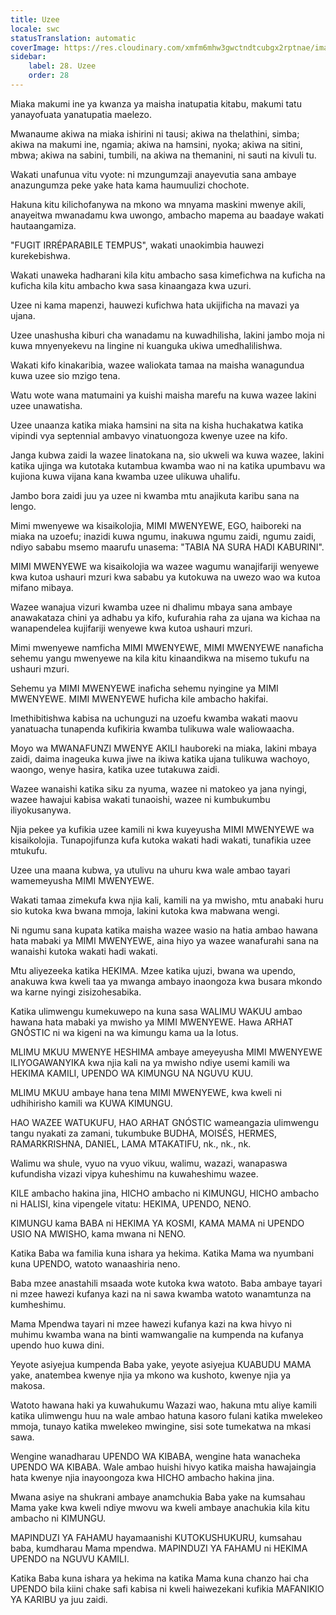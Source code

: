 ```yaml
---
title: Uzee
locale: swc
statusTranslation: automatic
coverImage: https://res.cloudinary.com/xmfm6mhw3gwctndtcubgx2rptnae/image/upload/v1740337243/small_cover_educacion_fundamental_a051170f1c.webp
sidebar:
    label: 28. Uzee
    order: 28
---
```

Miaka makumi ine ya kwanza ya maisha inatupatia kitabu, makumi tatu yanayofuata yanatupatia maelezo.

Mwanaume akiwa na miaka ishirini ni tausi; akiwa na thelathini, simba; akiwa na makumi ine, ngamia; akiwa na hamsini, nyoka; akiwa na sitini, mbwa; akiwa na sabini, tumbili, na akiwa na themanini, ni sauti na kivuli tu.

Wakati unafunua vitu vyote: ni mzungumzaji anayevutia sana ambaye anazungumza peke yake hata kama haumuulizi chochote.

Hakuna kitu kilichofanywa na mkono wa mnyama maskini mwenye akili, anayeitwa mwanadamu kwa uwongo, ambacho mapema au baadaye wakati hautaangamiza.

"FUGIT IRRÉPARABILE TEMPUS", wakati unaokimbia hauwezi kurekebishwa.

Wakati unaweka hadharani kila kitu ambacho sasa kimefichwa na kuficha na kuficha kila kitu ambacho kwa sasa kinaangaza kwa uzuri.

Uzee ni kama mapenzi, hauwezi kufichwa hata ukijificha na mavazi ya ujana.

Uzee unashusha kiburi cha wanadamu na kuwadhilisha, lakini jambo moja ni kuwa mnyenyekevu na lingine ni kuanguka ukiwa umedhalilishwa.

Wakati kifo kinakaribia, wazee waliokata tamaa na maisha wanagundua kuwa uzee sio mzigo tena.

Watu wote wana matumaini ya kuishi maisha marefu na kuwa wazee lakini uzee unawatisha.

Uzee unaanza katika miaka hamsini na sita na kisha huchakatwa katika vipindi vya septennial ambavyo vinatuongoza kwenye uzee na kifo.

Janga kubwa zaidi la wazee linatokana na, sio ukweli wa kuwa wazee, lakini katika ujinga wa kutotaka kutambua kwamba wao ni na katika upumbavu wa kujiona kuwa vijana kana kwamba uzee ulikuwa uhalifu.

Jambo bora zaidi juu ya uzee ni kwamba mtu anajikuta karibu sana na lengo.

Mimi mwenyewe wa kisaikolojia, MIMI MWENYEWE, EGO, haiboreki na miaka na uzoefu; inazidi kuwa ngumu, inakuwa ngumu zaidi, ngumu zaidi, ndiyo sababu msemo maarufu unasema: "TABIA NA SURA HADI KABURINI".

MIMI MWENYEWE wa kisaikolojia wa wazee wagumu wanajifariji wenyewe kwa kutoa ushauri mzuri kwa sababu ya kutokuwa na uwezo wao wa kutoa mifano mibaya.

Wazee wanajua vizuri kwamba uzee ni dhalimu mbaya sana ambaye anawakataza chini ya adhabu ya kifo, kufurahia raha za ujana wa kichaa na wanapendelea kujifariji wenyewe kwa kutoa ushauri mzuri.

Mimi mwenyewe namficha MIMI MWENYEWE, MIMI MWENYEWE nanaficha sehemu yangu mwenyewe na kila kitu kinaandikwa na misemo tukufu na ushauri mzuri.

Sehemu ya MIMI MWENYEWE inaficha sehemu nyingine ya MIMI MWENYEWE. MIMI MWENYEWE huficha kile ambacho hakifai.

Imethibitishwa kabisa na uchunguzi na uzoefu kwamba wakati maovu yanatuacha tunapenda kufikiria kwamba tulikuwa wale waliowaacha.

Moyo wa MWANAFUNZI MWENYE AKILI hauboreki na miaka, lakini mbaya zaidi, daima inageuka kuwa jiwe na ikiwa katika ujana tulikuwa wachoyo, waongo, wenye hasira, katika uzee tutakuwa zaidi.

Wazee wanaishi katika siku za nyuma, wazee ni matokeo ya jana nyingi, wazee hawajui kabisa wakati tunaoishi, wazee ni kumbukumbu iliyokusanywa.

Njia pekee ya kufikia uzee kamili ni kwa kuyeyusha MIMI MWENYEWE wa kisaikolojia. Tunapojifunza kufa kutoka wakati hadi wakati, tunafikia uzee mtukufu.

Uzee una maana kubwa, ya utulivu na uhuru kwa wale ambao tayari wamemeyusha MIMI MWENYEWE.

Wakati tamaa zimekufa kwa njia kali, kamili na ya mwisho, mtu anabaki huru sio kutoka kwa bwana mmoja, lakini kutoka kwa mabwana wengi.

Ni ngumu sana kupata katika maisha wazee wasio na hatia ambao hawana hata mabaki ya MIMI MWENYEWE, aina hiyo ya wazee wanafurahi sana na wanaishi kutoka wakati hadi wakati.

Mtu aliyezeeka katika HEKIMA. Mzee katika ujuzi, bwana wa upendo, anakuwa kwa kweli taa ya mwanga ambayo inaongoza kwa busara mkondo wa karne nyingi zisizohesabika.

Katika ulimwengu kumekuwepo na kuna sasa WALIMU WAKUU ambao hawana hata mabaki ya mwisho ya MIMI MWENYEWE. Hawa ARHAT GNÓSTIC ni wa kigeni na wa kimungu kama ua la lotus.

MLIMU MKUU MWENYE HESHIMA ambaye ameyeyusha MIMI MWENYEWE ILIYOGAWANYIKA kwa njia kali na ya mwisho ndiye usemi kamili wa HEKIMA KAMILI, UPENDO WA KIMUNGU NA NGUVU KUU.

MLIMU MKUU ambaye hana tena MIMI MWENYEWE, kwa kweli ni udhihirisho kamili wa KUWA KIMUNGU.

HAO WAZEE WATUKUFU, HAO ARHAT GNÓSTIC wameangazia ulimwengu tangu nyakati za zamani, tukumbuke BUDHA, MOISÉS, HERMES, RAMARKRISHNA, DANIEL, LAMA MTAKATIFU, nk., nk., nk.

Walimu wa shule, vyuo na vyuo vikuu, walimu, wazazi, wanapaswa kufundisha vizazi vipya kuheshimu na kuwaheshimu wazee.

KILE ambacho hakina jina, HICHO ambacho ni KIMUNGU, HICHO ambacho ni HALISI, kina vipengele vitatu: HEKIMA, UPENDO, NENO.

KIMUNGU kama BABA ni HEKIMA YA KOSMI, KAMA MAMA ni UPENDO USIO NA MWISHO, kama mwana ni NENO.

Katika Baba wa familia kuna ishara ya hekima. Katika Mama wa nyumbani kuna UPENDO, watoto wanaashiria neno.

Baba mzee anastahili msaada wote kutoka kwa watoto. Baba ambaye tayari ni mzee hawezi kufanya kazi na ni sawa kwamba watoto wanamtunza na kumheshimu.

Mama Mpendwa tayari ni mzee hawezi kufanya kazi na kwa hivyo ni muhimu kwamba wana na binti wamwangalie na kumpenda na kufanya upendo huo kuwa dini.

Yeyote asiyejua kumpenda Baba yake, yeyote asiyejua KUABUDU MAMA yake, anatembea kwenye njia ya mkono wa kushoto, kwenye njia ya makosa.

Watoto hawana haki ya kuwahukumu Wazazi wao, hakuna mtu aliye kamili katika ulimwengu huu na wale ambao hatuna kasoro fulani katika mwelekeo mmoja, tunayo katika mwelekeo mwingine, sisi sote tumekatwa na mkasi sawa.

Wengine wanadharau UPENDO WA KIBABA, wengine hata wanacheka UPENDO WA KIBABA. Wale ambao huishi hivyo katika maisha hawajaingia hata kwenye njia inayoongoza kwa HICHO ambacho hakina jina.

Mwana asiye na shukrani ambaye anamchukia Baba yake na kumsahau Mama yake kwa kweli ndiye mwovu wa kweli ambaye anachukia kila kitu ambacho ni KIMUNGU.

MAPINDUZI YA FAHAMU hayamaanishi KUTOKUSHUKURU, kumsahau baba, kumdharau Mama mpendwa. MAPINDUZI YA FAHAMU ni HEKIMA UPENDO na NGUVU KAMILI.

Katika Baba kuna ishara ya hekima na katika Mama kuna chanzo hai cha UPENDO bila kiini chake safi kabisa ni kweli haiwezekani kufikia MAFANIKIO YA KARIBU ya juu zaidi.

